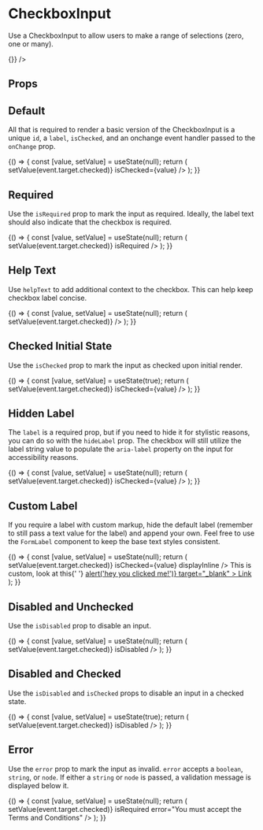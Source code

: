 
<Meta title="Components/CheckboxInput/Overview" component={CheckboxInput} />

# CheckboxInput

Use a CheckboxInput to allow users to make a range of selections (zero, one or many).

<Canvas isExpanded>
  <CheckboxInput id="example" label="Checkbox with a label" isChecked onChange={() => {}} />
</Canvas>

## Props

<ArgsTable of={CheckboxInput} />

## Default

All that is required to render a basic version of the CheckboxInput is a unique `id`, a `label`, `isChecked`, and an onchange event handler passed to the `onChange` prop.

<Canvas>
  <Story name="Default">
    {() => {
      const [value, setValue] = useState(null);
      return (
        <CheckboxInput
          id="defaultStateIsUnchecked"
          label="Label"
          onChange={event => setValue(event.target.checked)}
          isChecked={value}
        />
      );
    }}
  </Story>
</Canvas>

## Required

Use the `isRequired` prop to mark the input as required.
Ideally, the label text should also indicate that the checkbox is required.

<Canvas>
  <Story name="Required">
    {() => {
      const [value, setValue] = useState(null);
      return (
        <CheckboxInput
          id="requiredCheckboxIsUnchecked"
          label="Required Checkbox"
          isChecked={value}
          onChange={event => setValue(event.target.checked)}
          isRequired
        />
      );
    }}
  </Story>
</Canvas>

## Help Text

Use `helpText` to add additional context to the checkbox.
This can help keep checkbox label concise.

<Canvas>
  <Story name="Help Text">
    {() => {
      const [value, setValue] = useState(null);
      return (
        <CheckboxInput
          id="requiredCheckboxIsUnchecked"
          label="Checkbox with help text"
          helpText="More helpful text about this checkbox"
          isChecked={value}
          onChange={event => setValue(event.target.checked)}
        />
      );
    }}
  </Story>
</Canvas>

## Checked Initial State

Use the `isChecked` prop to mark the input as checked upon initial render.

<Canvas>
  <Story name="Checked Initial State">
    {() => {
      const [value, setValue] = useState(true);
      return (
        <CheckboxInput
          id="initialStateChecked"
          label="Label"
          onChange={value => setValue(event.target.checked)}
          isChecked={value}
        />
      );
    }}
  </Story>
</Canvas>

## Hidden Label

The `label` is a required prop, but if you need to hide it for stylistic reasons, you can do
so with the `hideLabel` prop. The checkbox will still utilize the label string value to
populate the `aria-label` property on the input for accessibility reasons.

<Canvas>
  <Story name="Hidden Label">
    {() => {
      const [value, setValue] = useState(null);
      return (
        <CheckboxInput
          id="hiddenLabel"
          hideLabel
          onChange={value => setValue(event.target.checked)}
          isChecked={value}
        />
      );
    }}
  </Story>
</Canvas>

## Custom Label

If you require a label with custom markup, hide the default label (remember to still pass a text value for the label)
and append your own. Feel free to use the `FormLabel` component to keep the base text styles consistent.

<Canvas>
  <Story name="Custom Label">
    {() => {
      const [value, setValue] = useState(null);
      return (
        <Box direction="row" alignItems="center">
          <CheckboxInput
            id="customLabel"
            label="This label is custom"
            hideLabel
            onChange={value => setValue(event.target.checked)}
            isChecked={value}
            displayInline
          />
          <FormLabel inputId="customLabel">
            This is custom, look at this{' '}
            <a
              href="https://palmetto.com"
              onClick={() => alert('hey you clicked me!')}
              target="_blank"
            >
              Link
            </a>
          </FormLabel>
        </Box>
      );
    }}
  </Story>
</Canvas>

## Disabled and Unchecked

Use the `isDisabled` prop to disable an input.

<Canvas>
  <Story name="Disabled and Unchecked">
    {() => {
      const [value, setValue] = useState(null);
      return (
        <CheckboxInput
          id="disabledAndUnchecked"
          label="Label"
          isChecked={value}
          onChange={value => setValue(event.target.checked)}
          isDisabled
        />
      );
    }}
  </Story>
</Canvas>

## Disabled and Checked

Use the `isDisabled` and `isChecked` props to disable an input in a checked state.

<Canvas>
  <Story name="Disabled and Checked">
    {() => {
      const [value, setValue] = useState(true);
      return (
        <CheckboxInput
          id="disabledAndUnchecked"
          label="Label"
          isChecked={value}
          onChange={value => setValue(event.target.checked)}
          isDisabled
        />
      );
    }}
  </Story>
</Canvas>

## Error

Use the `error` prop to mark the input as invalid. `error` accepts a `boolean`, `string`, or `node`. If either a `string` or `node` is passed, a validation message is displayed below it.

<Canvas>
  <Story name="Error">
    {() => {
      const [value, setValue] = useState(null);
      return (
        <CheckboxInput
          id="invalidCheckbox"
          label="Label"
          isChecked={value}
          onChange={value => setValue(event.target.checked)}
          isRequired
          error="You must accept the Terms and Conditions"
        />
      );
    }}
  </Story>
</Canvas>
